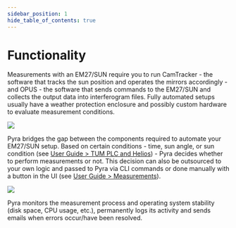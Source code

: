 ```yaml
---
sidebar_position: 1
hide_table_of_contents: true
---
```


# Functionality

Measurements with an EM27/SUN require you to run CamTracker - the software that tracks the sun position and operates the mirrors accordingly - and OPUS - the software that sends commands to the EM27/SUN and collects the output data into interferogram files. Fully automated setups usually have a weather protection enclosure and possibly custom hardware to evaluate measurement conditions.

<img src='/drawings/exports/setup.png' className='tw-rounded-lg tw-mb-4' />

Pyra bridges the gap between the components required to automate your EM27/SUN setup. Based on certain conditions - time, sun angle, or sun condition (see [User Guide > TUM PLC and Helios](/docs/user-guide/tum-enclosure-and-helios)) - Pyra decides whether to perform measurements or not. This decision can also be outsourced to your own logic and passed to Pyra via CLI commands or done manually with a button in the UI (see [User Guide > Measurements](/docs/user-guide/measurements)).

<img src='/img/docs/overview-tab.png' className='tw-rounded-lg tw-mb-4' />

Pyra monitors the measurement process and operating system stability (disk space, CPU usage, etc.), permanently logs its activity and sends emails when errors occur/have been resolved.
